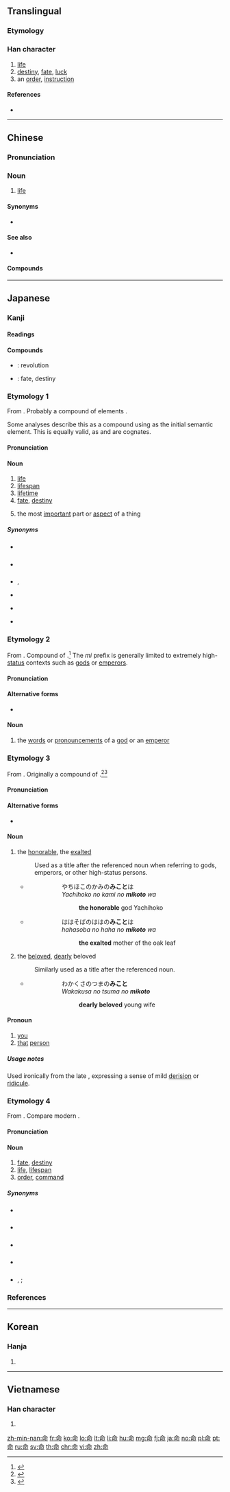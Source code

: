 {{also|令}}
==Translingual==
{{stroke order}}

===Etymology===
{{Han compound|口|令|t2=order|ls=ic}}

===Han character===
{{Han char|rn=30|rad=口|as=05|sn=8|four=80627|canj=OMRL|ids=⿱亼叩}}

# [[life]]
# [[destiny]], [[fate]], [[luck]]
# an [[order]], [[instruction]]

====References====
* {{Han ref|kx=0183.180|dkj=03473|dj=0402.150|hdz=10604.110|uh=547D|ud=21629|bh=A952|bd=43346}}

----

==Chinese==
{{zh-forms}}

===Pronunciation===
{{zh-pron
|m=mìng
|c=meng6,ming6
|mn=bēng/miā
|mc=y
|oc=y
|ma=Zh-mìng.ogg
|cat=n
}}

===Noun===
{{zh-noun}}

# [[life]]

====Synonyms====
* {{zh-l|生命}}

====See also====
* {{zh-l|生活}}

====Compounds====
{{zh-der|命案|命筆|命大|命定|命根|命苦|命令|命令句|命令主義|命脈|命名|命世|命數|命題|命途|命相|命運|命中|好命|生命|救命}}

----

==Japanese==

===Kanji===
{{ja-kanji|grade=3|rs=口05}}

====Readings====
{{ja-readings
|goon=[[みょう]] (myō), (''historical'') [[みやう]] (myau)
|kanon=[[めい]] (mei)
|kun=[[いのち]] (inochi), [[みこと]] (mikoto) {{non-joyo-reading}}
}}

====Compounds====
{{der-top|Compounds}}
* {{ja-r|革命|かくめい}}: revolution
* {{ja-r|運命|うんめい}}: fate, destiny
{{der-bottom}}

===Etymology 1===
{{ja-kanjitab|yomi=k|いのち}}
From {{etyl|ojp|ja|sort=いのち}}. Probably a compound of {{etyl|ojp|-}} elements {{compound|lang=ja|sort=いのち|息|tr1=i|t1=breath|pos1=''i'' in compounds, ''iki'' on its own|の|tr2=no|pos2=possessive particle|霊|tr3=chi|t3=spirit, force, soul}}.

Some analyses describe this as a compound using {{m|ja|生|tr=i||life, breath|pos=''i'' in compounds, ''iki'' on its own}} as the initial semantic element. This is equally valid, as {{m|ja|息|tr=iki}} and {{m|ja|生き|tr=iki}} are cognates.

====Pronunciation====
{{ja-pron|yomi=k|いのち|acc=1|acc_ref=DJR}}

====Noun====
{{ja-noun|いのち}}

# [[life]]
# [[lifespan]]
# [[lifetime]]
# [[fate]], [[destiny]]
# {{label|ja|sort=いのち|figuratively}} the most [[important]] part or [[aspect]] of a thing

=====Synonyms=====
* {{sense|life}} {{ja-r|生命|せいめい}}
* {{sense|lifespan}} {{ja-r|寿命|じゅみょう}}
* {{sense|lifetime}} {{ja-r|生涯|しょうがい}}, {{ja-r|一生|いっしょう}}
* {{sense|fate}} {{ja-r|運命|うんめい}}
* {{sense|destiny}} {{ja-r|天命|てんめい}}
* {{sense|core aspect}} {{ja-r|真髄|しんずい}}

===Etymology 2===
{{ja-kanjitab|yomi=k|みこと}}
From {{etyl|ojp|ja|sort=みこと}}. Compound of {{prefix|lang=ja|sort=みこと|御|tr1=mi|pos1=honorific prefix|言|tr2=koto|t2=word}}.<ref name="KDJ">{{R:Kokugo Dai Jiten}}</ref> The ''mi'' prefix is generally limited to extremely high-[[status]] contexts such as [[god]]s or [[emperor]]s.

====Pronunciation====
{{ja-pron|yomi=k|みこと|acc=0|acc_ref=DJR}} {{non-joyo-reading}}

====Alternative forms====
* {{l|ja|御言}}

====Noun====
{{ja-noun|みこと}}

# the [[word]]s or [[pronouncement]]s of a [[god]] or an [[emperor]]

===Etymology 3===
{{ja-kanjitab|yomi=k|みこと}}
From {{etyl|ojp|ja|sort=みこと}}. Originally a compound of {{prefix|lang=ja|sort=みこと|御|tr1=mi|pos1=honorific prefix|事|tr2=koto|t2=abstract thing|pos2=as opposed to {{l|ja|物}}, ''mono'', “concrete thing”}}.<ref name="KDJ">{{R:Kokugo Dai Jiten}}</ref><ref name="DJR">{{R:Daijirin}}</ref>

====Pronunciation====
{{ja-pron|yomi=k|みこと|acc=0|acc_ref=DJR}} {{non-joyo-reading}}

====Alternative forms====
* {{l|ja|尊}}

====Noun====
{{ja-noun|みこと}}

# the [[honorable]], the [[exalted]]
#: Used as a title after the referenced noun when referring to gods, emperors, or other high-status persons.
#* {{RQ:Kojiki|Kami tsu maki}}
#*: {{lang|ja|夜知富許能 迦微能'''美許登'''波}}
#*: {{lang|ja|八千矛の神の'''命'''は}}
#*:: やちほこのかみの'''みこと'''は
#*:: ''Yachihoko no kami no '''mikoto''' wa''
#*::: '''the honorable''' god Yachihoko
#* {{RQ:Manyoshu|Book 20, No. 4408}}
#*: {{lang|ja|波々蘇婆能 波々能美許等波}}
#*: {{lang|ja|柞葉の母の'''命'''は}}
#*:: ははそばのははの'''みこと'''は
#*:: ''hahasoba no haha no '''mikoto''' wa''
#*::: '''the exalted''' mother of the oak leaf
# the [[beloved]], [[dearly]] beloved
#: Similarly used as a title after the referenced noun.
#* {{RQ:Kojiki|Kami tsu maki}}
#*: {{lang|ja|和加久佐能　都麻能'''美許登'''}}
#*: {{lang|ja|若草の妻の'''命'''}}
#*:: わかくさのつまの'''みこと'''
#*:: ''Wakakusa no tsuma no '''mikoto'''''
#*::: '''dearly beloved''' young wife

====Pronoun====
{{ja-pos|pronoun|みこと}}

# [[you]]
# [[that]] [[person]]

=====Usage notes=====
Used ironically from the late {{w|Heian period}}, expressing a sense of mild [[derision]] or [[ridicule]].

===Etymology 4===
{{ja-kanjitab|yomi=o|めい}}
From {{etyl|ltc|ja|sort=めい}} {{m|zh|命|tr=mjæng<sup>H</sup>||command}}. Compare modern {{etyl|cmn|-}} {{m|zh|命|tr=mìng||life, destiny, instruction}}.

====Pronunciation====
{{ja-pron|yomi=kanon|めい|acc=1|acc_ref=DJR}}

====Noun====
{{ja-noun|めい}}

# [[fate]], [[destiny]]
# [[life]], [[lifespan]]
# [[order]], [[command]]

=====Synonyms=====
* {{sense|fate}} {{ja-r|運命|うんめい}}
* {{sense|destiny}} {{ja-r|天命|てんめい}}
* {{sense|life}} {{ja-r|生命|せいめい}}
* {{sense|lifespan}} {{ja-r|寿命|じゅみょう}}
* {{sense|order}} {{l|ja|仰}}, {{ja-r|仰せ|おおせ}}; {{ja-r|命令|めいれい}}

===References===
<references/>

----

==Korean==

===Hanja===
{{ko-hanja|hangeul=[[명]]|rv=myeong|mr=myŏng}}

# {{defn|lang=ko|sort=口05}}

----

==Vietnamese==

===Han character===
{{vi-hantu|[[mệnh]], [[mạng]], [[mình]], [[mạnh]], [[mịnh]]|rs=口05}}

# {{defn|lang=vi|sort=口05}}

[[zh-min-nan:命]]
[[fr:命]]
[[ko:命]]
[[lo:命]]
[[lt:命]]
[[li:命]]
[[hu:命]]
[[mg:命]]
[[fj:命]]
[[ja:命]]
[[no:命]]
[[pl:命]]
[[pt:命]]
[[ru:命]]
[[sv:命]]
[[th:命]]
[[chr:命]]
[[vi:命]]
[[zh:命]]